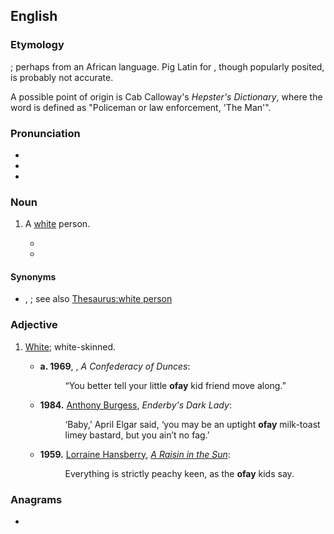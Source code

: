 ==English==

===Etymology===
{{unk|en}}; perhaps from an African language. Pig Latin for {{m|en|foe}}, though popularly posited, is probably not accurate.

A possible point of origin is Cab Calloway's ''Hepster's Dictionary'', where the word is defined as "Policeman or law enforcement, 'The Man'".

===Pronunciation===
* {{IPA|en|/ˈəʊfeɪ/}}
* {{homophones|en|au fait}}
* {{rhymes|en|əʊfeɪ}}

===Noun===
{{en-noun}}

# {{lb|en|US|ethnic slur|slang}} A [[white]] person.
#* {{quote-journal|en|year=1983|month=May|first=Kurt|last=Busiek|authorlink=Kurt Busiek|title=The Chemistro Connection|journal=Power Man and Iron Fist|volume=1|number=93|publisher=Marvel Comics Group|passage=You get outa my alley, Lucas -- and take that '''ofay''' with you, hear?}}
#* {{quote-book|en|year=1997|first=Don|last=DeLillo||authorlink=Don DeLillo|title={{w|Underworld (DeLillo novel)|Underworld}}|passage=The rival, the foe, the '''ofay''', veins stretched and bulged between white knuckles.}}

====Synonyms====
* {{l|en|honky}}, {{l|en|whitey}}; see also [[Thesaurus:white person]]

===Adjective===
{{en-adj}}

# {{lb|en|US|ethnic slur|slang}} [[white|White]]; white-skinned.
#*'''a. 1969''', {{w|John Kennedy Toole}}, ''A Confederacy of Dunces'':
#*:“You better tell your little '''ofay''' kid friend move along.”
#* '''1984.''' [[w:Anthony Burgess|Anthony Burgess]], ''Enderby's Dark Lady'':
#*: ‘Baby,’ April Elgar said, ‘you may be an uptight '''ofay''' milk-toast limey bastard, but you ain’t no fag.’
#* '''1959.''' [[w:Lorraine Hansberry|Lorraine Hansberry]], ''[[w:A Raisin in the Sun|A Raisin in the Sun]]'':
#*: Everything is strictly peachy keen, as the '''ofay''' kids say.

===Anagrams===
* {{anagrams|en|a=afoy|Yafo}}